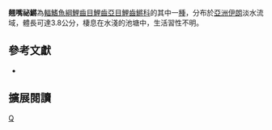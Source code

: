 {{Speciesbox 
| taxon = Aphanius arakensis
| status = NE
| status_system = IUCN3.1
| authority = [[Teimori,_Esmaeili,_Gholami,_Zarei_&_Reichenbacher|Teimori, Esmaeili, Gholami, Zarei & Reichenbacher]],2012
| synonyms = 
}}
'''翹嘴祕鱂'''為[[輻鰭魚綱|輻鰭魚綱]][[鯉齒目|鯉齒目]][[鯉齒亞目|鯉齒亞目]][[鯉齒鱂科|鯉齒鱂科]]的其中一[[種|種]]，分布於[[亞洲|亞洲]][[伊朗|伊朗]]淡水流域，體長可達3.8公分，棲息在水淺的池塘中，生活習性不明。

== 參考文獻 ==
*{{FishBase_species|genus=Aphanius|species=arakensis|year=2012|month=8}}

== 擴展閱讀 ==
{{refbegin}}
{{wikispecies-inline|Aphanius arakensis|翹嘴祕鱂}}
{{refend}}
{{Taxonbar|from=Q5507101}}

[[Category:祕鱂屬|Q]]


{{魚類小作品}}